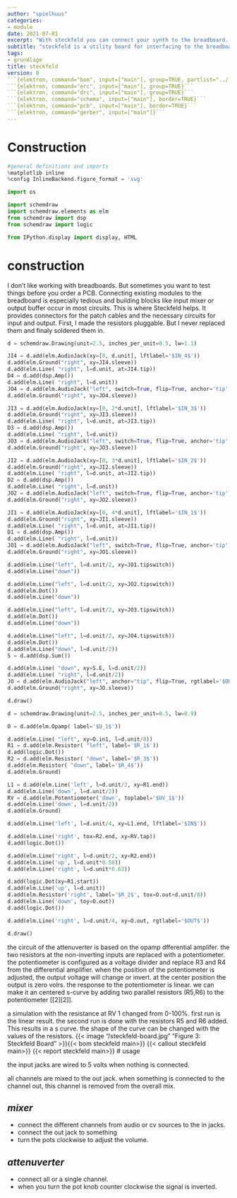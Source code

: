 ```yaml
---
author: "spielhuus"
categories:
- module
date: 2021-07-01
excerpt: "With steckfeld you can connect your synth to the breadboard. There are two input mixers and two output mixers. The reference voltage for the output mixer can be adjusted for level shift the signal."
subtitle: "steckfeld is a utility board for interfacing to the breadboard."
tags:
- grundlage
title: steckfeld
version: 0
```{elektron, command="bom", input=["main"], group=TRUE, partlist="../../lib/partlist.yaml"}```
```{elektron, command="erc", input=["main"], group=TRUE}```
```{elektron, command="drc", input=["main"], group=TRUE}```
```{elektron, command="schema", input=["main"], border=TRUE}```
```{elektron, command="pcb", input=["main"], border=TRUE}```
```{elektron, command="gerber", input=["main"]}```
---
```


# Construction


```python
#general definitions and imports
%matplotlib inline
%config InlineBackend.figure_format = 'svg'

import os

import schemdraw
import schemdraw.elements as elm
from schemdraw import dsp
from schemdraw import logic

from IPython.display import display, HTML
```

# construction

I don't like working with breadboards. But sometimes you want to test things before you order a PCB. Connecting existing modules to the breadboard is especially tedious and building blocks like input mixer or output buffer occur in most circuits. This is where Steckfeld helps. It provides connectors for the patch cables and the necessary circuits for input and output. First, I made the resistors pluggable. But I never replaced them and finaly soldered them in.


```python
d = schemdraw.Drawing(unit=2.5, inches_per_unit=0.5, lw=1.1)

JI4 = d.add(elm.AudioJack(xy=[0, d.unit], lftlabel='$IN_4$'))
d.add(elm.Ground("right", xy=JI4.sleeve))
d.add(elm.Line( "right", l=d.unit, at=JI4.tip))
D4 = d.add(dsp.Amp())
d.add(elm.Line( "right", l=d.unit))
JO4 = d.add(elm.AudioJack("left", switch=True, flip=True, anchor='tip', rgtlabel='$OUT_4$'))
d.add(elm.Ground("right", xy=JO4.sleeve))

JI3 = d.add(elm.AudioJack(xy=[0, 2*d.unit], lftlabel='$IN_3$'))
d.add(elm.Ground("right", xy=JI3.sleeve))
d.add(elm.Line( "right", l=d.unit, at=JI3.tip))
D3 = d.add(dsp.Amp())
d.add(elm.Line( "right", l=d.unit))
JO3 = d.add(elm.AudioJack("left", switch=True, flip=True, anchor='tip', rgtlabel='$OUT_3$'))
d.add(elm.Ground("right", xy=JO3.sleeve))

JI2 = d.add(elm.AudioJack(xy=[0, 3*d.unit], lftlabel='$IN_2$'))
d.add(elm.Ground("right", xy=JI2.sleeve))
d.add(elm.Line( "right", l=d.unit, at=JI2.tip))
D2 = d.add(dsp.Amp())
d.add(elm.Line( "right", l=d.unit))
JO2 = d.add(elm.AudioJack("left", switch=True, flip=True, anchor='tip', rgtlabel='$OUT_2$'))
d.add(elm.Ground("right", xy=JO2.sleeve))

JI1 = d.add(elm.AudioJack(xy=[0, 4*d.unit], lftlabel='$IN_1$'))
d.add(elm.Ground("right", xy=JI1.sleeve))
d.add(elm.Line( "right", l=d.unit, at=JI1.tip))
D1 = d.add(dsp.Amp())
d.add(elm.Line( "right", l=d.unit))
JO1 = d.add(elm.AudioJack("left", switch=True, flip=True, anchor='tip', rgtlabel='$OUT_1$'))
d.add(elm.Ground("right", xy=JO1.sleeve))

d.add(elm.Line("left", l=d.unit/2, xy=JO1.tipswitch))
d.add(elm.Line("down"))

d.add(elm.Line("left", l=d.unit/2, xy=JO2.tipswitch))
d.add(elm.Dot())
d.add(elm.Line("down"))

d.add(elm.Line("left", l=d.unit/2, xy=JO3.tipswitch))
d.add(elm.Dot())
d.add(elm.Line("down"))

d.add(elm.Line("left", l=d.unit/2, xy=JO4.tipswitch))
d.add(elm.Dot())
d.add(elm.Line("down", l=d.unit/2))
S = d.add(dsp.Sum())  

d.add(elm.Line( "down", xy=S.E, l=d.unit/2))
d.add(elm.Line( "right", l=d.unit/2))
JO = d.add(elm.AudioJack("left", anchor="tip", flip=True, rgtlabel='$OUT$'))
d.add(elm.Ground("right", xy=JO.sleeve))

d.draw()

```


```python
d = schemdraw.Drawing(unit=2.5, inches_per_unit=0.5, lw=0.9)

O = d.add(elm.Opamp( label='$U_1$'))

d.add(elm.Line( "left", xy=O.in1, l=d.unit/8))
R1 = d.add(elm.Resistor( "left", label='$R_1$'))
d.add(logic.Dot())    
R2 = d.add(elm.Resistor( "down", label='$R_3$'))
d.add(elm.Resistor( "down", label='$R_4$'))
d.add(elm.Ground)

L1 = d.add(elm.Line('left', l=d.unit/2, xy=R1.end))
d.add(elm.Line('down', l=d.unit/2))
RV = d.add(elm.Potentiometer('down', toplabel='$UV_1$'))
d.add(elm.Line('down', l=d.unit/2))
d.add(elm.Ground)

d.add(elm.Line('left', l=d.unit/4, xy=L1.end, lftlabel='$IN$'))

d.add(elm.Line('right', tox=R2.end, xy=RV.tap))
d.add(logic.Dot())

d.add(elm.Line('right', l=d.unit/2, xy=R2.end))
d.add(elm.Line('up', l=d.unit*0.58))
d.add(elm.Line('right', l=d.unit*0.63))

d.add(logic.Dot(xy=R1.start))
d.add(elm.Line('up', l=d.unit))
d.add(elm.Resistor('right', label='$R_2$', tox=O.out+d.unit/8))
d.add(elm.Line('down', toy=O.out))
d.add(logic.Dot())

d.add(elm.Line('right', l=d.unit/4, xy=O.out, rgtlabel='$OUT$'))

d.draw()
```

the circuit of the attenuverter is based on the opamp dfferential amplifer. the two resistors at the non-inverting inputs are replaced with a potentiometer. the potentiometer is configured as a voltage divider and replace R3 and R4 from the differential amplifier. when the position of the potentiometer is adjusted, the output voltage will change or invert. at the center position  the output is zero volrs. the response to the potentiometer is linear. we can make it an centered s-curve by adding two parallel resistors (R5,R6) to the potentiometer [[2][2]].

a simulation with the resistance at RV 1 changed from 0-100%. first run is the linear result. the second run is done with the resistors R5 and R6 added. This results in a s curve. the shape of the curve can be changed with the values of the resistors.
{{< image "/steckfeld-board.jpg" "Figure 3: Steckfeld Board" >}}{{< bom steckfeld main>}}
{{< callout steckfeld main>}}
{{< report steckfeld main>}}
# usage

the input jacks are wired to 5 volts when nothing is connected.

all channels are mixed to the out jack. when something is connected to the channel out, this channel is removed from the overall mix.

## _mixer_
* connect the different channels from audio or cv sources to the in jacks.
* connect the out jack to something
* turn the pots clockwise to adjust the volume.

## _attenuverter_
* connect all or a single channel. 
* when you turn the pot knob counter clockwise the signal is inverted.



